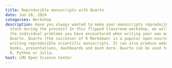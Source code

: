 ```yaml
---
title: Reproducible manuscripts with Quarto
date: Jun 28, 2024
categories: Workshop
description: Have you always wanted to make your manuscripts reproducible but got
  stuck during the process? In this flipped classroom workshop, we will help you solve
  the individual problems you have encountered when writing your own manuscript with
  Quarto. Quarto (the successor of R Markdown) is a popular open-source software for
  writing reproducible scientific manuscripts. It can also produce websites, blogs,
  books, presentations, dashboards and much more. Quarto can be used together with
  R, Python or Julia.
host: LMU Open Science Center
---
```

